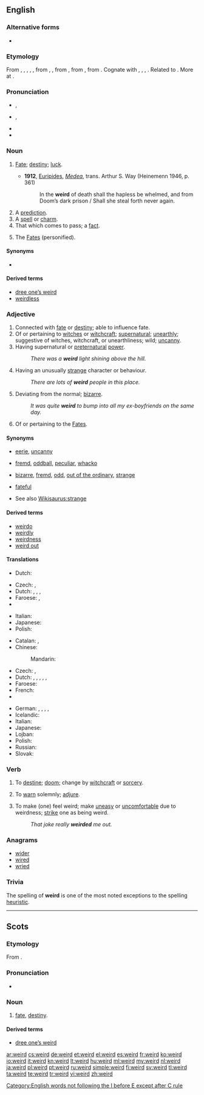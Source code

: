 ==English==
{{was wotd|2007|March|5}}

===Alternative forms===
* {{l|en|wierd}} {{qualifier|obsolete}}

===Etymology===
From {{etyl|enm}} {{term|werde|lang=enm}}, {{term|wierde|lang=enm}}, {{term|wirde|lang=enm}}, {{term|wyrede|lang=enm}}, {{term|wurde|lang=enm}}, from {{etyl|ang}} {{term|wyrd|lang=ang}}, {{term|wurd||that which happens, fate, chance, fortune, destiny, Fate, the Fates, Providence, event, phenomenon, transaction, fact, deed|lang=ang}}, from {{proto|Germanic|wurdiz|fate, destiny|lang=en}}, from {{proto|Indo-European|wert-|to turn, wind|lang=en}}, from {{proto|Indo-European|wer-|to turn, bend|lang=en}}. Cognate with {{etyl|gml|-}} {{term|wrd|lang=gml}}, {{term|wrth||fate, death|lang=gml}}, {{etyl|gmh|-}} {{term|wurt||fate, death|lang=gmh}}, {{etyl|is|-}} {{term|urður||fate|lang=is}}. Related to {{etyl|ang|-}} {{term|weorþan||to become|lang=ang}}. More at {{l|en|worth}}.

===Pronunciation===
* {{a|RP}} {{IPA|/wɪəd/}}, {{X-SAMPA|/wI@d/}}
* {{a|US}} {{IPA|/wiɚd/|/wɪɚd/}}, {{X-SAMPA|/wi@rd/}}
* {{audio|en-us-weird.ogg|Audio (US)}}
* {{rhymes|ɪə(r)d}}

===Noun===
{{en-noun}}

# {{archaic|except in Scots}} [[Fate]]; [[destiny]]; [[luck]].
#* '''1912''', [[w:Euripides|Euripides]], ''[[s:Medea|Medea]]'', trans. Arthur S. Way (Heinemenn 1946, p. 361)
#*: In the '''weird''' of death shall the hapless be whelmed, and from Doom’s dark prison / Shall she steal forth never again.
# A [[prediction]].
# A [[spell]] or [[charm]].
# That which comes to pass; a [[fact]].
# {{archaic|in the plural}} The [[Fates]] (personified).

====Synonyms====
* {{l|en|orlay}}

====Derived terms====
* [[dree one’s weird]]
* [[weirdless]]

===Adjective===
{{en-adj|er}}

# Connected with [[fate]] or [[destiny]]; able to influence fate.
# Of or pertaining to [[witch]]es or [[witchcraft]]; [[supernatural]]; [[unearthly]]; suggestive of witches, witchcraft, or unearthliness; wild; [[uncanny]].
# Having supernatural or [[preternatural]] [[power]].
#: ''There was a '''weird''' light shining above the hill.''
# Having an unusually [[strange]] character or behaviour.
#: ''There are lots of '''weird''' people in this place.''
# Deviating from the normal; [[bizarre]].
#: ''It was quite '''weird''' to bump into all my ex-boyfriends on the same day.''
# {{archaic}} Of or pertaining to the [[Fates]].

====Synonyms====
* {{sense|having supernatural or preternatural power}} [[eerie]], [[uncanny]]
* {{sense|unusually strange in character or behaviour}} [[fremd]], [[oddball]], [[peculiar]], [[whacko]]
* {{sense|deviating from the normal}} [[bizarre]], [[fremd]], [[odd]], [[out of the ordinary]], [[strange]]
* {{sense|of or pertaining to the Fates}} [[fateful]]
* See also [[Wikisaurus:strange]]

====Derived terms====
* [[weirdo]]
* [[weirdly]]
* [[weirdness]]
* [[weird out]]

====Translations====
{{trans-top|having supernatural or preternatural power}}
* Dutch: {{t+|nl|bovennatuurlijk}}
{{trans-mid}}
{{trans-bottom}}

{{trans-top|having an unusually strange character or behaviour}}
* Czech: {{t+|cs|divný}}, {{t+|cs|zvláštní}}
* Dutch: {{t+|nl|vreemd}}, {{t+|nl|raar}}, {{t+|nl|bizar}}, {{t+|nl|eigenaardig}}
* Faroese: {{t-|fo|løgin|m|f}}, {{t-|fo|løgið|n}}
* {{trreq|Georgian}}
{{trans-mid}}
* Italian: {{t+|it|strano}}
* Japanese: {{t+|ja|変|tr=hen}}
* Polish: {{t+|pl|dziwny|m}}
{{trans-bottom}}

{{trans-top|deviating from the normal; bizarre}}
* Catalan: {{t+|ca|rar}},  {{t+|ca|estrany}}
* Chinese:
*: Mandarin: {{t|zh|奇怪|tr=qi guai|sc=Hani}}
* Czech: {{t+|cs|divný}}, {{t+|cs|zvláštní}}
* Dutch: {{t+|nl|vreemd}}, {{t+|nl|raar}}, {{t+|nl|ongewoon}}, {{t+|nl|bizar}}, {{t+|nl|eigenaardig}}, {{t+|nl|merkwaardig}}
* Faroese: {{t-|fo|løgin|m}}
* French: {{t+|fr|bizarre|m|f}}
* {{trreq|Georgian}}
{{trans-mid}}
* German: {{t+|de|eigenartig}}, {{t+|de|merkwürdig}}, {{t+|de|sonderbar}}, {{t+|de|seltsam}}, {{t+|de|bizarr}}
* Icelandic: {{t+|is|kynlegur|m}}
* Italian: {{t+|it|bizzarro}}
* Japanese: {{t+|ja|変|tr=hen}}
* Lojban: {{t+|jbo|cizra}}
* Polish: {{t+|pl|dziwaczny|m}}
* Russian: {{t+|ru|странный|tr=stránnyj|sc=Cyrl}}
* Slovak: {{t-|sk|divný|m}}
{{trans-bottom}}

{{trans-top|archaic: of or pertaining to the Fates}}
{{trans-mid}}
{{trans-bottom}}

===Verb===
{{en-verb}}

# {{transitive}} To [[destine]]; [[doom]]; change by [[witchcraft]] or [[sorcery]].
# {{transitive}} To [[warn]] solemnly; [[adjure]].
# {{transitive}} To make (one) feel weird; make [[uneasy]] or [[uncomfortable]] due to weirdness; [[strike]] one as being weird.
#: ''That joke really '''weirded''' me out.''

===Anagrams===
* [[wider#English|wider]]
* [[wired#English|wired]]
* [[wried#English|wried]]

===Trivia===
The spelling of '''weird''' is one of the most noted exceptions to the {{w|I before E except after C}} spelling [[heuristic]].

[[Category:English words not following the I before E except after C rule]]

----

==Scots==

===Etymology===
From {{etyl|ang|sco}} {{term|wyrd||fate, destiny|lang=ang}}.

===Pronunciation===
* {{IPA|/wird/|lang=sco}}

===Noun===
{{sco-noun}}

# [[fate]], [[destiny]].

====Derived terms====
* [[dree one’s weird]]

[[ar:weird]]
[[cs:weird]]
[[de:weird]]
[[et:weird]]
[[el:weird]]
[[es:weird]]
[[fr:weird]]
[[ko:weird]]
[[io:weird]]
[[it:weird]]
[[kn:weird]]
[[lt:weird]]
[[hu:weird]]
[[ml:weird]]
[[my:weird]]
[[nl:weird]]
[[ja:weird]]
[[pl:weird]]
[[pt:weird]]
[[ru:weird]]
[[simple:weird]]
[[fi:weird]]
[[sv:weird]]
[[tl:weird]]
[[ta:weird]]
[[te:weird]]
[[tr:weird]]
[[vi:weird]]
[[zh:weird]]